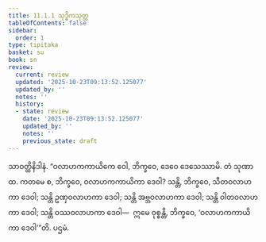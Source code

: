```yaml
---
title: 11.1.1 သုဒ္ဓိကသုတ္တ
tableOfContents: false
sidebar:
  order: 1
type: tipitaka
basket: su
book: sn
review:
  current: review
  updated: '2025-10-23T09:13:52.125077'
  updated_by: ''
  notes: ''
  history:
  - state: review
    date: '2025-10-23T09:13:52.125077'
    updated_by: ''
    notes: ''
    previous_state: draft
---
```



<ReviewStatus review={frontmatter.review} showDetails={true} />

<HypothesisAnnotation frontmatter={frontmatter} />

<DynamicBreadcrumb />

<Division number="550" book="sn" e="ch" v="18" p="362">

<Paragraph number="1216" book="sn">
သာဝတ္ထိနိဒါနံ. “ဝလာဟကကာယိကေ ဝေါ, ဘိက္ခဝေ, ဒေဝေ ဒေသေဿာမိ. တံ သုဏာထ. ကတမေ စ, ဘိက္ခဝေ, ဝလာဟကကာယိကာ ဒေဝါ? သန္တိ, ဘိက္ခဝေ, သီတဝလာဟကာ ဒေဝါ; သန္တိ ဥဏှဝလာဟကာ ဒေဝါ; သန္တိ အဗ္ဘဝလာဟကာ ဒေဝါ; သန္တိ ဝါတဝလာဟကာ ဒေဝါ; သန္တိ ဝဿဝလာဟကာ ဒေဝါ—  ဣမေ ဝုစ္စန္တိ, ဘိက္ခဝေ, ‘ဝလာဟကကာယိကာ ဒေဝါ’”တိ.

</Paragraph>
</Division>

<Paragraph number="1217" type="center" book="sn">
ပဌမံ.
</Paragraph>